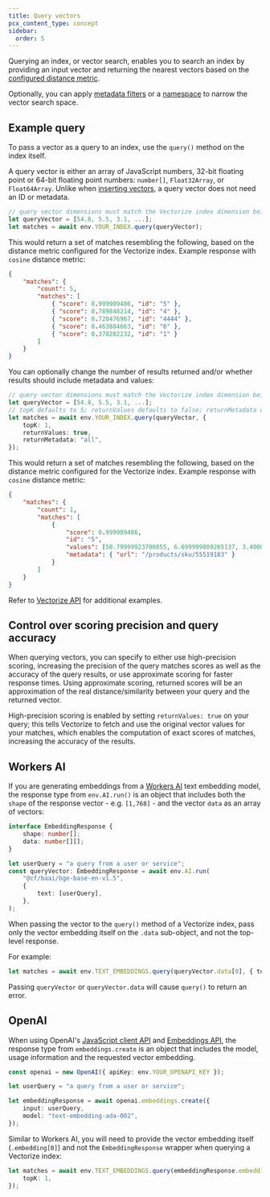 ```yaml
---
title: Query vectors
pcx_content_type: concept
sidebar:
  order: 5
---
```


Querying an index, or vector search, enables you to search an index by providing an input vector and returning the nearest vectors based on the [configured distance metric](/vectorize/best-practices/create-indexes/#distance-metrics).

Optionally, you can apply [metadata filters](/vectorize/reference/metadata-filtering/) or a [namespace](/vectorize/best-practices/insert-vectors/#namespaces) to narrow the vector search space.

## Example query

To pass a vector as a query to an index, use the `query()` method on the index itself.

A query vector is either an array of JavaScript numbers, 32-bit floating point or 64-bit floating point numbers: `number[]`, `Float32Array`, or `Float64Array`. Unlike when [inserting vectors](/vectorize/best-practices/insert-vectors/), a query vector does not need an ID or metadata.

```ts
// query vector dimensions must match the Vectorize index dimension being queried
let queryVector = [54.8, 5.5, 3.1, ...];
let matches = await env.YOUR_INDEX.query(queryVector);
```

This would return a set of matches resembling the following, based on the distance metric configured for the Vectorize index. Example response with `cosine` distance metric:

```json
{
	"matches": {
		"count": 5,
		"matches": [
			{ "score": 0.999909486, "id": "5" },
			{ "score": 0.789848214, "id": "4" },
			{ "score": 0.720476967, "id": "4444" },
			{ "score": 0.463884663, "id": "6" },
			{ "score": 0.378282232, "id": "1" }
		]
	}
}
```

You can optionally change the number of results returned and/or whether results should include metadata and values:

```ts
// query vector dimensions must match the Vectorize index dimension being queried
let queryVector = [54.8, 5.5, 3.1, ...];
// topK defaults to 5; returnValues defaults to false; returnMetadata defaults to "none"
let matches = await env.YOUR_INDEX.query(queryVector, {
	topK: 1,
	returnValues: true,
	returnMetadata: "all",
});
```

This would return a set of matches resembling the following, based on the distance metric configured for the Vectorize index. Example response with `cosine` distance metric:

```json
{
	"matches": {
		"count": 1,
		"matches": [
			{
				"score": 0.999909486,
				"id": "5",
				"values": [58.79999923706055, 6.699999809265137, 3.4000000953674316, ...],
				"metadata": { "url": "/products/sku/55519183" }
			}
		]
	}
}
```

Refer to [Vectorize API](/vectorize/reference/client-api/) for additional examples.

## Control over scoring precision and query accuracy

When querying vectors, you can specify to either use high-precision scoring, increasing the precision of the query matches scores as well as the accuracy of the query results, or use approximate scoring for faster response times.
Using approximate scoring, returned scores will be an approximation of the real distance/similarity between your query and the returned vector.

High-precision scoring is enabled by setting `returnValues: true` on your query; this tells Vectorize to fetch and use the original vector values for your matches, which enables the computation of exact scores of matches, increasing the accuracy of the results.

## Workers AI

If you are generating embeddings from a [Workers AI](/workers-ai/models/#text-embeddings) text embedding model, the response type from `env.AI.run()` is an object that includes both the `shape` of the response vector - e.g. `[1,768]` - and the vector `data` as an array of vectors:

```ts
interface EmbeddingResponse {
	shape: number[];
	data: number[][];
}

let userQuery = "a query from a user or service";
const queryVector: EmbeddingResponse = await env.AI.run(
	"@cf/baai/bge-base-en-v1.5",
	{
		text: [userQuery],
	},
);
```

When passing the vector to the `query()` method of a Vectorize index, pass only the vector embedding itself on the `.data` sub-object, and not the top-level response.

For example:

```ts
let matches = await env.TEXT_EMBEDDINGS.query(queryVector.data[0], { topK: 1 });
```

Passing `queryVector` or `queryVector.data` will cause `query()` to return an error.

## OpenAI

When using OpenAI's [JavaScript client API](https://github.com/openai/openai-node) and [Embeddings API](https://platform.openai.com/docs/guides/embeddings/what-are-embeddings), the response type from `embeddings.create` is an object that includes the model, usage information and the requested vector embedding.

```ts
const openai = new OpenAI({ apiKey: env.YOUR_OPENAPI_KEY });

let userQuery = "a query from a user or service";

let embeddingResponse = await openai.embeddings.create({
	input: userQuery,
	model: "text-embedding-ada-002",
});
```

Similar to Workers AI, you will need to provide the vector embedding itself (`.embedding[0]`) and not the `EmbeddingResponse` wrapper when querying a Vectorize index:

```ts
let matches = await env.TEXT_EMBEDDINGS.query(embeddingResponse.embedding[0], {
	topK: 1,
});
```

